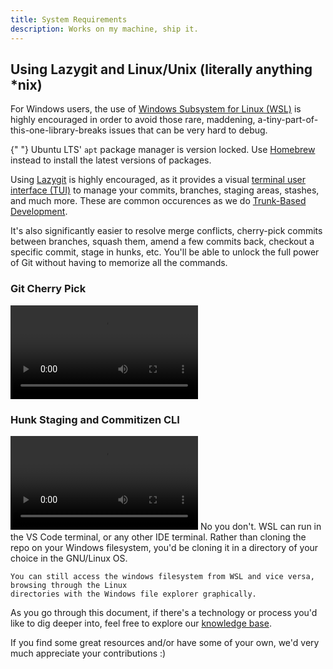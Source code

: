 ```yaml
---
title: System Requirements
description: Works on my machine, ship it.
---
```



## Using Lazygit and Linux/Unix (literally anything \*nix)

For Windows users, the use of [Windows Subsystem for Linux (WSL)](https://learn.microsoft.com/en-us/windows/wsl/install) is highly encouraged in order to avoid those rare, maddening, a-tiny-part-of-this-one-library-breaks issues that can be very hard to debug.

{" "}
<Callout type="warn">
  Ubuntu LTS' `apt` package manager is version locked. Use
  [Homebrew](https://brew.sh/) instead to install the latest versions of
  packages.
</Callout>

Using [Lazygit](https://github.com/jesseduffield/lazygit) is highly encouraged, as it provides a visual [terminal user interface (TUI)](https://en.wikipedia.org/wiki/Text-based_user_interface) to manage your commits, branches, staging areas, stashes, and much more. These are common occurences as we do [Trunk-Based Development](https://trunkbaseddevelopment.com/).

It's also significantly easier to resolve merge conflicts, cherry-pick commits between branches, squash them, amend a few commits back, checkout a specific commit, stage in hunks, etc. You'll be able to unlock the full power of Git without having to memorize all the commands.

### Git Cherry Pick

<video className="w-max h-[240px]" controls>
  <source src="https://github.com/user-attachments/assets/09ef1413-2fb2-4594-b404-e568df120150" type="video/mp4" />
  Your browser does not support the video tag.
</video>

### Hunk Staging and Commitizen CLI

<video className="w-max h-[240px]" controls>
  <source src="https://github.com/user-attachments/assets/b2200b7b-d783-4401-87e2-8741456d4e7a" type="video/mp4" />
  Your browser does not support the video tag.
</video>

<Accordions>
  <Accordion title="Do I need to switch to the dark side and code in shell?">
    No you don't. WSL can run in the VS Code terminal, or any other
    IDE terminal. Rather than cloning the repo on your Windows filesystem, you'd be
    cloning it in a directory of your choice in the GNU/Linux OS.

    You can still access the windows filesystem from WSL and vice versa, browsing through the Linux
    directories with the Windows file explorer graphically.
  </Accordion>
</Accordions>

As you go through this document, if there's a technology or process you'd like to dig deeper into, feel free to explore our [knowledge base](/knowledge-base).

If you find some great resources and/or have some of your own, we'd very much appreciate your contributions :)
